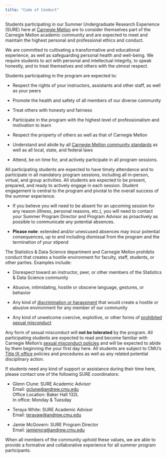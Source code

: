 ```yaml
---
title: "Code of Conduct"
---
```


Students participating in our Summer Undergraduate Research Experience
(SURE) here at [[Carnegie
Mellon]{.underline}](https://www.cmu.edu/student-affairs/theword/code/index.html#:~:text=These%20standards%20require%20personal%20integrity,must%20be%20met%2C%20commitments%20kept)
are to consider themselves part of the Carnegie Mellon academic
community and are expected to meet and maintain the highest personal and
professional ethics and conduct.

We are committed to cultivating a transformative and educational
experience, as well as safeguarding personal health and well-being. We
require students to act with personal and intellectual integrity, to
speak honestly, and to treat themselves and others with the utmost
respect.

Students participating in the program are expected to:

-   Respect the rights of your instructors, assistants and other staff,
    as well as your peers

-   Promote the health and safety of all members of our diverse
    community

-   Treat others with honesty and fairness

-   Participate in the program with the highest level of professionalism
    and motivation to learn

-   Respect the property of others as well as that of Carnegie Mellon

-   Understand and abide by all [[Carnegie Mellon community
    standards]{.underline}](https://www.cmu.edu/student-affairs/theword/index.html#community)
    as well as all local, state, and federal laws

-   Attend, be on time for, and actively participate in all program
    sessions.

All participating students are expected to have timely attendance and to
participate in all mandatory program sessions, including all in-person,
virtual, and group activities. All students are expected to be present,
prepared, and ready to actively engage in each session. Student
engagement is central to the program and pivotal to the overall success
of the summer experience.

-   If you believe you will need to be absent for an upcoming session
    for any reason (illness, personal reasons, etc.), you will need to
    contact your Summer Program Director and Program Advisor as
    proactively as possible to communicate any potential absences.

-   **Please note**: extended and/or unexcused absences may incur
    potential consequences, up to and including dismissal from the
    program and the termination of your stipend

The Statistics & Data Science department and Carnegie Mellon prohibits
conduct that creates a hostile environment for faculty, staff, students,
or other parties. Examples include:

-   Disrespect toward an instructor, peer, or other members of the
    Statistics & Data Science community

-   Abusive, intimidating, hostile or obscene language, gestures, or
    behavior

-   Any kind of [[discrimination or
    harassment]{.underline}](https://www.cmu.edu/policies/forms-and-documents/soa-violations.pdf)
    that would create a hostile or abusive environment for any member
    of our community

-   Any kind of unwelcome coercive, exploitive, or other forms of
    [[prohibited sexual
    misconduct]{.underline}](https://www.cmu.edu/policies/administrative-and-governance/sexual-misconduct/policy-statement.html)

Any form of sexual misconduct will **not be tolerated** by the program.
All participating students are expected to read and become familiar with
Carnegie Mellon's [[sexual misconduct
policies]{.underline}](https://www.cmu.edu/policies/administrative-and-governance/sexual-misconduct/policy-statement.html)
and will be expected to abide by them beginning the your first day here.
All students are subject to CMU's [[Title IX
office]{.underline}](https://www.cmu.edu/title-ix/) policies and
procedures as well as any related potential disciplinary action.

If students need any kind of support or assistance during their time
here, please contact one of the following SURE coordinators:

- Glenn Clune: SURE Academic Advisor</br>
  Email:
  [[gclune@andrew.cmu.edu]{.underline}](mailto:gclune@andrew.cmu.edu)</br>
  Office Location: Baker Hall 132L</br>
  In office: Monday & Tuesday

- Teraya White: SURE Academic Advisor</br>
  Email:
  [[terayaw@andrew.cmu.edu]{.underline}](mailto:terayaw@andrew.cmu.edu)

- Jamie McGovern: SURE Program Director</br>
  Email:
  [[jamiemcg@andrew.cmu.edu]{.underline}](mailto:jamiemcg@andrew.cmu.edu)

When all members of the community uphold these values, we are able to
provide a formative and collaborative experience for all summer program
participants.
